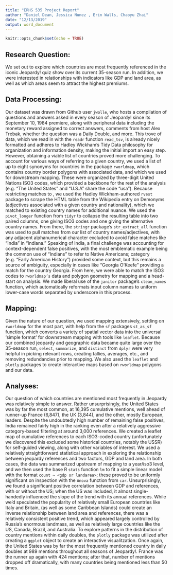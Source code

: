 ```yaml
---
title: "ERHS 535 Project Report"
author: "Daniel Dean, Jessica Nunez , Erin Walls, Chaoyu Zhai"
date: "12/13/2019"
output: word_document
---
```


```r
knitr::opts_chunk$set(echo = TRUE)
```

## Research Question: 

We set out to explore which countries are most frequently referenced in the iconic Jeopardy! quiz show over its current 35-season run. In addition, we were interested in relationships with indicators like GDP and land area, as well as which areas seem to attract the highest premiums.

## Data Processing:

 Our dataset was drawn from Github user `jwolle`, who hosts a compilation of questions and answers asked in every season of Jeopardy! since its September 10, 1984 premiere, along with peripheral data including the monetary reward assigned to correct answers, comments from host Alex Trebak, whether the question was a Daily Double, and more. This trove of data, which we read in with the `readr` function `read_tsv`, is already nicely formatted and adheres to Hadley Wickham’s Tidy Data philosophy for organization and information density, making the initial import an easy step. However, obtaining a viable list of countries proved more challenging. To account for various ways of referring to a given country, we used a list of up to eight synonyms for countries in the package `rworldmap`, which contains country border polygons with associated data, and which we used for downstream mapping. These were organized by three-digit United Nations ISO3 codes, which provided a backbone for the rest of the analysis (e.g. “The United States” and “U.S.A” share the code “usa”). Because restricting matches to , we used the Hadley Wickham-authored `rvest` package to scrape the HTML table from the Wikipedia entry on Demonyms (adjectives associated with a given country and nationality), which we matched to existing country names for additional nuance. We used the `pivot_longer` function from `tidyr` to collapse the resulting table into two paired columns, one giving ISO3 codes and one giving the alternative country names. From there, the `stringr` package’s `str_extract_all` function was used to pull matches from our list of country names/adjectives, with any adjacent alphanumerical character excluded to avoid false matches like “India” in “Indiana.” Speaking of India, a final challenge was accounting for context-dependent false positives, with the most emblematic example being the common use of “Indians” to refer to Native Americans; category (e.g. “Early American History”) provided some context, but this remains a source of ambiguity, especially in cases like “Georgia O’Keefe” providing a match for the country Georgia. From here, we were able to match the ISO3 codes to `rworldmap’s` data and polygon geometry for mapping and a head-start on analysis. We made liberal use of the `janitor` package’s `clean_names` function, which automatically reformats input column names to uniform lower-case words separated by underscore in this process. 

## Mapping:

  Given the nature of our question, we used mapping extensively, settling on `rworldmap` for the most part, with help from the `sf` packages `st_as_sf` function, which converts a variety of spatial vector data into the universal ‘simple format’ for downstream mapping with tools like `leaflet`. Because our combined jeopardy and geographic data became quite large over the 35-season run, `select`, `summarize`, and `distinct` from `dplyr` were very helpful in picking relevant rows, creating tallies, averages, etc., and removing redundancies prior to mapping. We also used the `leaflet` and `plotly` packages to create interactive maps based on `rworldmap` polygons and our data. 

## Analyses:

  Our question of which countries are mentioned most frequently in Jeopardy was relatively simple to answer. Rather unsurprisingly, the United States was by far the most common, at 16,395 cumulative mentions, well ahead of runner-up France (6,847), the UK (3,844), and the other, mostly European, leaders. Despite the undoubtedly high number of remaining false positives, India remained fairly high in the ranking even after a relatively aggressive category-based filtering at around 3,000 references. We created a leaflet map of cumulative references to each ISO3-coded country (unfortunately we discovered this excluded some historical countries, notably the USSR) for self-guided viewing, along with other variables of interest.
	We used a relatively straightforward statistical approach in exploring the relationship between jeopardy references and two factors, GDP and land area. In both cases, the data was summarized upstream of mapping to a year/iso3 level, and we then used the base R `stats` function `lm` to fit a simple linear model with the format `count ~ <gdp or landarea>`; these proved to be uniformly significant on inspection with the `Anova` function from `car`. Unsurprisingly, we found a significant positive correlation between GDP and references, with or without the US; when the US was included, it almost single-handedly influenced the slope of the trend with its annual references. While we’d speculated the popularity of relatively small European countries like Italy and Britain, (as well as some Caribbean Islands) could create an inverse relationship between land area and references, there was a relatively consistent positive trend, which appeared largely controlled by Russia’s enormous landmass, as well as relatively large countries like the US, Canada, Brazil, and Australia. 
	To explore patterns in the distribution of country mentions within daily doubles, the `plotly` package was utilized after creating a `ggplot` object to create an interactive visualitzation. Once again, the United States was by far the most frequently mentioned country in daily doubles at 989 mentions throughout all seasons of Jeopardy!. France was the runner up again with 424 mentions; after that, number of mentions dropped off dramatically, with many countries being mentioned less than 50 times.